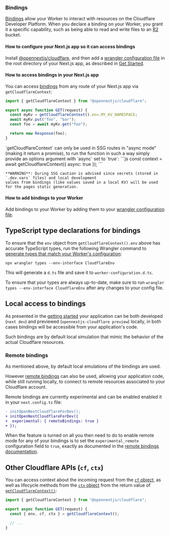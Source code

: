 
### Bindings

[Bindings](https://developers.cloudflare.com/workers/runtime-apis/bindings/) allow your Worker to interact with resources on the Cloudflare Developer Platform. When you declare a binding on your Worker, you grant it a specific capability, such as being able to read and write files to an [R2](https://developers.cloudflare.com/r2/) bucket.

#### How to configure your Next.js app so it can access bindings

Install [@opennextjs/cloudflare](https://www.npmjs.com/package/@opennextjs/cloudflare), and then add a [wrangler configuration file](https://developers.cloudflare.com/workers/wrangler/configuration/) in the root directory of your Next.js app, as described in [Get Started](/cloudflare/get-started#3-create-a-wranglerjson-file).

#### How to access bindings in your Next.js app

You can access [bindings](https://developers.cloudflare.com/workers/runtime-apis/bindings/) from any route of your Next.js app via `getCloudflareContext`:

```js
import { getCloudflareContext } from "@opennextjs/cloudflare";

export async function GET(request) {
  const myKv = getCloudflareContext().env.MY_KV_NAMESPACE;
  await myKv.put("foo", "bar");
  const foo = await myKv.get("foo");

  return new Response(foo);
}
```

<Callout type='info'>
	`getCloudflareContext` can only be used in SSG routes in "async mode" (making it return a promise), to run the function in such a way simply provide an options argument with `async` set to `true`:
	```js
	const context = await getCloudflareContext({ async: true });
	```

    **WARNING**: During SSG caution is advised since secrets (stored in `.dev.vars` files) and local development
    values from bindings (like values saved in a local KV) will be used for the pages static generation.

</Callout>

#### How to add bindings to your Worker

Add bindings to your Worker by adding them to your [wrangler configuration file](https://developers.cloudflare.com/workers/wrangler/configuration/).

## TypeScript type declarations for bindings

To ensure that the `env` object from `getCloudflareContext().env` above has accurate TypeScript types, run the following Wrangler command to [generate types that match your Worker's configuration](https://developers.cloudflare.com/workers/languages/typescript/#generate-types-that-match-your-workers-configuration-experimental):

```
npx wrangler types --env-interface CloudflareEnv
```

This will generate a `d.ts` file and save it to `worker-configuration.d.ts`.

To ensure that your types are always up-to-date, make sure to run `wrangler types --env-interface CloudflareEnv` after any changes to your config file.

## Local access to bindings

As presented in the [getting started](/cloudflare/get-started#12-develop-locally) your application can be both developed (`next dev`) and
previewed (`opennextjs-cloudflare preview`) locally, in both cases bindings will be accessible from your application's code.

Such bindings are by default local simulation that mimic the behavior of the actual Cloudflare resources.

### Remote bindings

As mentioned above, by default local emulations of the bindings are used.

However [remote bindings](https://developers.cloudflare.com/workers/development-testing/#remote-bindings) can also be
used, allowing your application code, while still running locally, to connect to remote resources associated to your
Cloudflare account.

Remote bindings are currently experimental and can be enabled enabled it in your `next.config.ts` file:

```diff
- initOpenNextCloudflareForDev();
+ initOpenNextCloudflareForDev({
+  experimental: { remoteBindings: true }
+ });
```

When the feature is turned on all you then need to do to enable remote mode for any of your bindings
is to set the `experimental_remote` configuration field to `true`, exactly
as documented in the [remote bindings documentation](https://developers.cloudflare.com/workers/development-testing/#remote-bindings).

## Other Cloudflare APIs (`cf`, `ctx`)

You can access context about the incoming request from the [`cf` object](https://developers.cloudflare.com/workers/runtime-apis/request/#the-cf-property-requestinitcfproperties), as well as lifecycle methods from the [`ctx` object](https://developers.cloudflare.com/workers/runtime-apis/context) from the return value of [`getCloudflareContext()`](https://github.com/opennextjs/opennextjs-cloudflare/blob/main/packages/cloudflare/src/api/cloudflare-context.ts):

```js
import { getCloudflareContext } from "@opennextjs/cloudflare";

export async function GET(request) {
  const { env, cf, ctx } = getCloudflareContext();

  // ...
}
```
